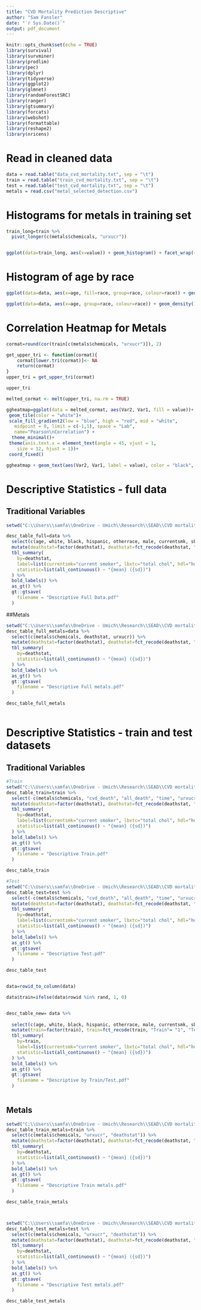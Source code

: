 ---
title: "CVD Mortality Prediction Descriptive"
author: "Sam Fansler"
date: "`r Sys.Date()`"
output: pdf_document
---

```{r setup, include=FALSE}
knitr::opts_chunk$set(echo = TRUE)
library(survival)
library(survminer)
library(prodlim)
library(pec)
library(dplyr)
library(tidyverse)
library(ggplot2)
library(glmnet)
library(randomForestSRC)
library(ranger)
library(gtsummary)
library(forcats)
library(webshot)
library(formattable)
library(reshape2)
library(nricens)
```

# Read in cleaned data
```{r}
data = read.table("data_cvd_mortality.txt", sep = "\t")
train = read.table("train_cvd_mortality.txt", sep = "\t")
test = read.table("test_cvd_mortality.txt", sep = "\t")
metals = read.csv("metal_selected_detection.csv")

```


# Histograms for metals in training set
```{r}

train_long=train %>%
  pivot_longer(c(metals$chemicals, "urxucr"))


ggplot(data=train_long, aes(x=value)) + geom_histogram() + facet_wrap(~name) + scale_x_continuous(limits = c(-10, 10))
```

# Histogram of age by race

```{r}

ggplot(data=data, aes(x=age, fill=race, group=race, colour=race)) + geom_histogram(position="identity")

ggplot(data=data, aes(x=age, group=race, colour=race)) + geom_density()
```

# Correlation Heatmap for Metals
```{r}
cormat=round(cor(train[c(metals$chemicals, "urxucr")]), 2)

get_upper_tri <- function(cormat){
    cormat[lower.tri(cormat)]<- NA
    return(cormat)
}
upper_tri = get_upper_tri(cormat)

upper_tri

melted_cormat <- melt(upper_tri, na.rm = TRUE)

ggheatmap=ggplot(data = melted_cormat, aes(Var2, Var1, fill = value))+
 geom_tile(color = "white")+
 scale_fill_gradient2(low = "blue", high = "red", mid = "white", 
   midpoint = 0, limit = c(-1,1), space = "Lab", 
   name="Pearson\nCorrelation") +
  theme_minimal()+ 
 theme(axis.text.x = element_text(angle = 45, vjust = 1, 
    size = 12, hjust = 1))+
 coord_fixed()

ggheatmap + geom_text(aes(Var2, Var1, label = value), color = "black", size = 4) 

```



# Descriptive Statistics - full data
## Traditional Variables
```{r}
setwd("C:\\Users\\samfa\\OneDrive - Umich\\Research\\SEAD\\CVD mortality prediction\\Figures & Tables")

desc_table_full=data %>%
  select(c(age, white, black, hispanic, otherrace, male, currentsmk, sbp, lbxtc, hdl, normal_weight, overweight, obese, hypertension, dm, deathstat)) %>%
  mutate(deathstat=factor(deathstat), deathstat=fct_recode(deathstat, "Survived"= "0", "CVD_Death"= "1", "Other_Death"= "2")) %>%
  tbl_summary(
    by=deathstat,
    label=list(currentsmk="current smoker", lbxtc="total chol", hdl="hdl chol", dm="diabetes"),
    statistic=list(all_continuous() ~ "{mean} ({sd})")
  ) %>%
  bold_labels() %>%
  as_gt() %>%
  gt::gtsave(
    filename = "Descriptive Full Data.pdf"
  )

```

##Metals
```{r}
setwd("C:\\Users\\samfa\\OneDrive - Umich\\Research\\SEAD\\CVD mortality prediction\\Figures & Tables")
desc_table_full_metals=data %>%
  select(c(metals$chemicals, deathstat, urxucr)) %>%
  mutate(deathstat=factor(deathstat), deathstat=fct_recode(deathstat, "Survived"= "0", "CVD_Death"= "1", "Other_Death"= "2")) %>%
  tbl_summary(
    by=deathstat,
    statistic=list(all_continuous() ~ "{mean} ({sd})")
  ) %>%
  bold_labels() %>%
  as_gt() %>%
  gt::gtsave(
    filename = "Descriptive Full metals.pdf"
  )

desc_table_full_metals



```
# Descriptive Statistics - train and test datasets

## Traditional Variables
```{r}

#Train
setwd("C:\\Users\\samfa\\OneDrive - Umich\\Research\\SEAD\\CVD mortality prediction\\Figures & Tables")
desc_table_train=train %>%
  select(-c(metals$chemicals, "cvd_death", "all_death", "time", "urxucr")) %>%
  mutate(deathstat=factor(deathstat), deathstat=fct_recode(deathstat, "Survived"= "0", "CVD_Death"= "1", "Other_Death"= "2")) %>%
  tbl_summary(
    by=deathstat,
    label=list(currentsmk="current smoker", lbxtc="total chol", hdl="hdl chol", dm="diabetes"),
    statistic=list(all_continuous() ~ "{mean} ({sd})")
  ) %>%
  bold_labels() %>%
  as_gt() %>%
  gt::gtsave(
    filename = "Descriptive Train.pdf"
  )

desc_table_train

#Test
setwd("C:\\Users\\samfa\\OneDrive - Umich\\Research\\SEAD\\CVD mortality prediction\\Figures & Tables")
desc_table_test=test %>%
  select(-c(metals$chemicals, "cvd_death", "all_death", "time", "urxucr")) %>%
  mutate(deathstat=factor(deathstat), deathstat=fct_recode(deathstat, "Survived"= "0", "CVD_Death"= "1", "Other_Death"= "2")) %>%
  tbl_summary(
    by=deathstat,
    label=list(currentsmk="current smoker", lbxtc="total chol", hdl="hdl chol", dm="diabetes"),
    statistic=list(all_continuous() ~ "{mean} ({sd})")
  ) %>%
  bold_labels() %>%
  as_gt() %>%
  gt::gtsave(
    filename = "Descriptive Test.pdf"
  )

desc_table_test


data=rowid_to_column(data)

data$train=ifelse(data$rowid %in% rand, 1, 0)


desc_table_new= data %>%
  
  select(c(age, white, black, hispanic, otherrace, male, currentsmk, sbp, lbxtc, hdl, normal_weight, overweight, obese, hypertension, dm, deathstat, train, cvd_death, all_death, time, metals$chemicals, urxucr)) %>%
  mutate(train=factor(train), train=fct_recode(train, "Train"= "1", "Test"= "0")) %>%
  tbl_summary(
    by=train,
    label=list(currentsmk="current smoker", lbxtc="total chol", hdl="hdl chol", dm="diabetes"),
    statistic=list(all_continuous() ~ "{mean} ({sd})")
  ) %>%
  bold_labels() %>%
  as_gt() %>%
  gt::gtsave(
    filename = "Descriptive by Train/Test.pdf"
  )
  


```

## Metals
```{r}
setwd("C:\\Users\\samfa\\OneDrive - Umich\\Research\\SEAD\\CVD mortality prediction\\Figures & Tables")
desc_table_train_metals=train %>%
  select(c(metals$chemicals, "urxucr", "deathstat")) %>%
  mutate(deathstat=factor(deathstat), deathstat=fct_recode(deathstat, "Survived"= "0", "CVD_Death"= "1", "Other_Death"= "2")) %>%
  tbl_summary(
    by=deathstat,
    statistic=list(all_continuous() ~ "{mean} ({sd})")
  ) %>%
  bold_labels() %>%
  as_gt() %>%
  gt::gtsave(
    filename = "Descriptive Train metals.pdf"
  )

desc_table_train_metals



setwd("C:\\Users\\samfa\\OneDrive - Umich\\Research\\SEAD\\CVD mortality prediction\\Figures & Tables")
desc_table_test_metals=test %>%
  select(c(metals$chemicals, "urxucr", "deathstat")) %>%
  mutate(deathstat=factor(deathstat), deathstat=fct_recode(deathstat, "Survived"= "0", "CVD_Death"= "1", "Other_Death"= "2")) %>%
  tbl_summary(
    by=deathstat,
    statistic=list(all_continuous() ~ "{mean} ({sd})")
  ) %>%
  bold_labels() %>%
  as_gt() %>%
  gt::gtsave(
    filename = "Descriptive Test metals.pdf"
  )

desc_table_test_metals
```